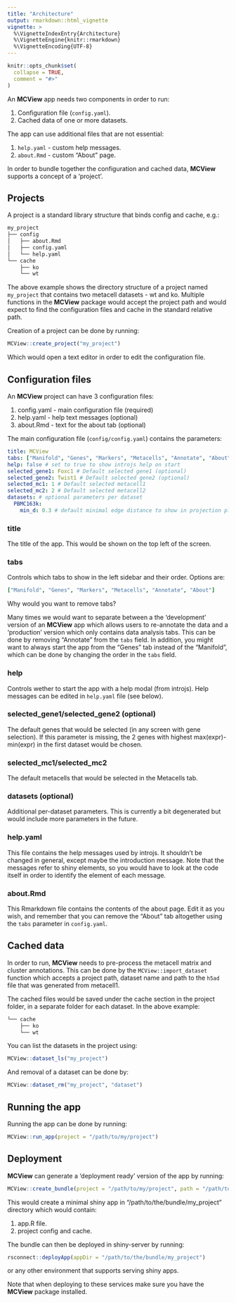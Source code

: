 ```yaml
---
title: "Architecture"
output: rmarkdown::html_vignette
vignette: >
  %\VignetteIndexEntry{Architecture}
  %\VignetteEngine{knitr::rmarkdown}
  %\VignetteEncoding{UTF-8}
---
```


```r
knitr::opts_chunk$set(
  collapse = TRUE,
  comment = "#>"
)
```

An __MCView__ app needs two components in order to run: 

1. Configuration file (`config.yaml`).
2. Cached data of one or more datasets. 

The app can use additional files that are not essential:

1. `help.yaml` - custom help messages. 
2. `about.Rmd` - custom "About" page. 

In order to bundle together the configuration and cached data, __MCView__ supports a concept of a 'project'.

## Projects

A project is a standard library structure that binds config and cache, e.g.: 

```md
my_project
├── config
│   ├── about.Rmd
│   ├── config.yaml
│   └── help.yaml
└── cache
    ├── ko
    └── wt
```

The above example shows the directory structure of a project named `my_project` that contains two metacell datasets - wt and ko. Multiple functions in the __MCView__ package would accept the project path and would expect to find the configuration files and cache in the standard relative path. 

Creation of a project can be done by running: 

```r
MCView::create_project("my_project")
```

Which would open a text editor in order to edit the configuration file. 

## Configuration files

An __MCView__ project can have 3 configuration files: 

1. config.yaml - main configuration file (required)
2. help.yaml - help text messages (optional)
3. about.Rmd - text for the about tab (optional)

The main configuration file (`config/config.yaml`) contains the parameters:

```yaml
title: MCView
tabs: ["Manifold", "Genes", "Markers", "Metacells", "Annotate", "About"] # which tabs to show
help: false # set to true to show introjs help on start
selected_gene1: Foxc1 # Default selected gene1 (optional)
selected_gene2: Twist1 # Default selected gene2 (optional)
selected_mc1: 1 # Default selected metacell1 
selected_mc2: 2 # Default selected metacell2
datasets: # optional parameters per dataset
  PBMC163k:
    min_d: 0.3 # default minimal edge distance to show in projection plots
```

### title

The title of the app. This would be shown on the top left of the screen. 

### tabs

Controls which tabs to show in the left sidebar and their order. Options are: 

```yaml
["Manifold", "Genes", "Markers", "Metacells", "Annotate", "About"]
```

Why would you want to remove tabs? 

Many times we would want to separate between a the 'development' version of an __MCView__ app which allows users to re-annotate the data and a 'production' version which only contains data analysis tabs. This can be done by removing "Annotate" from the `tabs` field. In addition, you might want to always start the app from the "Genes" tab instead of the "Manifold", which can be done by changing the order in the `tabs` field. 

### help

Controls wether to start the app with a help modal (from introjs). Help messages can be edited in `help.yaml` file (see below).

### selected_gene1/selected_gene2 (optional)

The default genes that would be selected (in any screen with gene selection). If this parameter is missing, the 2 genes with highest max(expr)-min(expr) in the first dataset would be chosen. 

### selected_mc1/selected_mc2

The default metacells that would be selected in the Metacells tab. 

### datasets (optional)

Additional per-dataset parameters. This is currently a bit degenerated but would include more parameters in the future. 

### help.yaml

This file contains the help messages used by introjs. It shouldn't be changed in general, except maybe the introduction message. Note that the messages refer to shiny elements, so you would have to look at the code itself in order to identify the element of each message. 

### about.Rmd

This Rmarkdown file contains the contents of the about page. Edit it as you wish, and remember that you can remove the "About" tab altogether using the `tabs` parameter in `config.yaml`. 

## Cached data

In order to run, __MCView__ needs to pre-process the metacell matrix and cluster annotations. This can be done by the `MCView::import_dataset` function which accepts a project path, dataset name and path to the `h5ad` file that was generated from metacell1. 

The cached files would be saved under the cache section in the project folder, in a separate folder for each dataset. In the above example: 

```md
└── cache
    ├── ko
    └── wt
```

You can list the datasets in the project using: 

```r
MCView::dataset_ls("my_project")
```

And removal of a dataset can be done by: 

```r
MCView::dataset_rm("my_project", "dataset")
```

## Running the app

Running the app can be done by running: 

```r
MCView::run_app(project = "/path/to/my/project")
```
## Deployment

__MCView__ can generate a 'deployment ready' version of the app by running: 

```r
MCView::create_bundle(project = "/path/to/my/project", path = "/path/to/the/bundle", name = "my_project")
```

This would create a minimal shiny app in "/path/to/the/bundle/my_project" directory which would contain:

1. app.R file. 
2. project config and cache. 

The bundle can then be deployed in shiny-server by running: 

```r
rsconnect::deployApp(appDir = "/path/to/the/bundle/my_project")
```

or any other environment that supports serving shiny apps. 

Note that when deploying to these services make sure you have the __MCView__ package installed. 